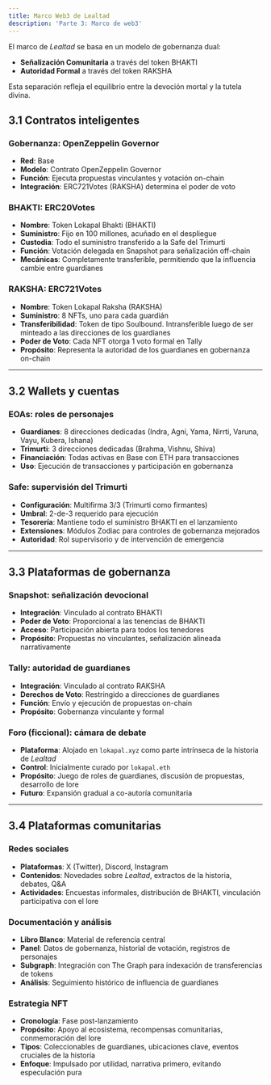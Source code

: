 ```yaml
---
title: Marco Web3 de Lealtad
description: 'Parte 3: Marco de web3'
---
```


El marco de *Lealtad* se basa en un modelo de gobernanza dual:  
- **Señalización Comunitaria** a través del token BHAKTI  
- **Autoridad Formal** a través del token RAKSHA  

Esta separación refleja el equilibrio entre la devoción mortal y la tutela divina.

## 3.1 Contratos inteligentes

### Gobernanza: OpenZeppelin Governor
- **Red**: Base  
- **Modelo**: Contrato OpenZeppelin Governor  
- **Función**: Ejecuta propuestas vinculantes y votación on-chain  
- **Integración**: ERC721Votes (RAKSHA) determina el poder de voto  

### BHAKTI: ERC20Votes
- **Nombre**: Token Lokapal Bhakti (BHAKTI)  
- **Suministro**: Fijo en 100 millones, acuñado en el despliegue  
- **Custodia**: Todo el suministro transferido a la Safe del Trimurti  
- **Función**: Votación delegada en Snapshot para señalización off-chain  
- **Mecánicas**: Completamente transferible, permitiendo que la influencia cambie entre guardianes  

### RAKSHA: ERC721Votes
- **Nombre**: Token Lokapal Raksha (RAKSHA)  
- **Suministro**: 8 NFTs, uno para cada guardián  
- **Transferibilidad**: Token de tipo Soulbound. Intransferible luego de ser minteado a las direcciones de los guardianes  
- **Poder de Voto**: Cada NFT otorga 1 voto formal en Tally  
- **Propósito**: Representa la autoridad de los guardianes en gobernanza on-chain  

---

## 3.2 Wallets y cuentas

### EOAs: roles de personajes
- **Guardianes**: 8 direcciones dedicadas (Indra, Agni, Yama, Nirrti, Varuna, Vayu, Kubera, Ishana)  
- **Trimurti**: 3 direcciones dedicadas (Brahma, Vishnu, Shiva)  
- **Financiación**: Todas activas en Base con ETH para transacciones  
- **Uso**: Ejecución de transacciones y participación en gobernanza  

### Safe: supervisión del Trimurti
- **Configuración**: Multifirma 3/3 (Trimurti como firmantes)  
- **Umbral**: 2-de-3 requerido para ejecución  
- **Tesorería**: Mantiene todo el suministro BHAKTI en el lanzamiento  
- **Extensiones**: Módulos Zodiac para controles de gobernanza mejorados  
- **Autoridad**: Rol supervisorio y de intervención de emergencia  

---

## 3.3 Plataformas de gobernanza

### Snapshot: señalización devocional
- **Integración**: Vinculado al contrato BHAKTI  
- **Poder de Voto**: Proporcional a las tenencias de BHAKTI  
- **Acceso**: Participación abierta para todos los tenedores  
- **Propósito**: Propuestas no vinculantes, señalización alineada narrativamente  

### Tally: autoridad de guardianes
- **Integración**: Vinculado al contrato RAKSHA  
- **Derechos de Voto**: Restringido a direcciones de guardianes  
- **Función**: Envío y ejecución de propuestas on-chain  
- **Propósito**: Gobernanza vinculante y formal  

### Foro (ficcional): cámara de debate
- **Plataforma**: Alojado en `lokapal.xyz` como parte intrínseca de la historia de *Lealtad*  
- **Control**: Inicialmente curado por `lokapal.eth`  
- **Propósito**: Juego de roles de guardianes, discusión de propuestas, desarrollo de lore  
- **Futuro**: Expansión gradual a co-autoría comunitaria  

---

## 3.4 Plataformas comunitarias

### Redes sociales
- **Plataformas**: X (Twitter), Discord, Instagram  
- **Contenidos**: Novedades sobre *Lealtad*, extractos de la historia, debates, Q&A
- **Actividades**: Encuestas informales, distribución de BHAKTI, vinculación participativa con el lore  

### Documentación y análisis
- **Libro Blanco**: Material de referencia central  
- **Panel**: Datos de gobernanza, historial de votación, registros de personajes  
- **Subgraph**: Integración con The Graph para indexación de transferencias de tokens  
- **Análisis**: Seguimiento histórico de influencia de guardianes  

### Estrategia NFT
- **Cronología**: Fase post-lanzamiento  
- **Propósito**: Apoyo al ecosistema, recompensas comunitarias, conmemoración del lore  
- **Tipos**: Coleccionables de guardianes, ubicaciones clave, eventos cruciales de la historia  
- **Enfoque**: Impulsado por utilidad, narrativa primero, evitando especulación pura  
